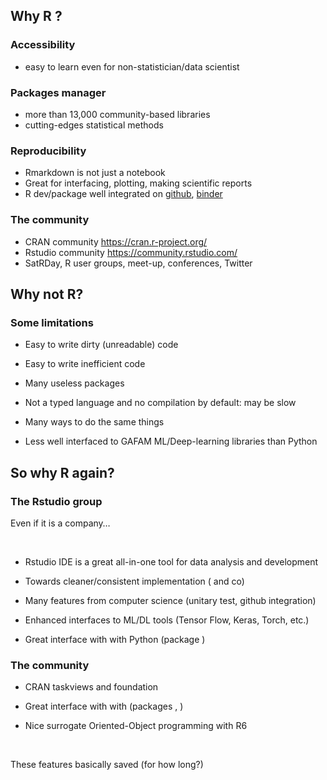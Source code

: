 ## Why R ?

### Accessibility

* easy to learn even for non-statistician/data scientist

### Packages manager

* more than 13,000 community-based libraries
* cutting-edges statistical methods

### Reproducibility

* Rmarkdown is not just a notebook
* Great for interfacing, plotting, making scientific reports
* R dev/package well integrated on [github](https://github.com), [binder](http://mybinder.org)

### The community

* CRAN community [https://cran.r-project.org/](https://cran.r-project.org/)
* Rstudio community [https://community.rstudio.com/](https://community.rstudio.com/)
* SatRDay, R user groups, meet-up, conferences, Twitter


## Why not R?

### Some limitations

- Easy to write dirty (unreadable) code

- Easy to write inefficient code

- Many useless packages

- Not a typed language and no compilation by default: may be slow

- Many ways to do the same things

- Less well interfaced to GAFAM ML/Deep-learning libraries than Python

## So why R again?

### The Rstudio group

Even if it is a company...

&nbsp; 

- Rstudio IDE is a great all-in-one tool for data analysis and development

- Towards cleaner/consistent implementation (\texttt{tidyverse} and co)

- Many features from computer science (unitary test, github integration)  

- Enhanced interfaces to ML/DL tools (Tensor Flow, Keras, Torch, etc.)  

- Great interface with with Python (package \texttt{reticulate})

### The \C{R} community

- CRAN taskviews and \texttt{R} foundation

- Great interface with with \texttt{C++} (packages \texttt{Rcpp}, \texttt{RcppArmadillo})

- Nice surrogate Oriented-Object programming with R6 

&nbsp; 

\rsa These features basically saved \C{R} (for how long?) 

